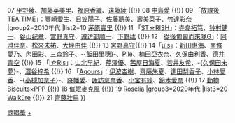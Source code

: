 {{Navbox
|name=聲優獎歌唱獎
|title=[[聲優獎|<span style="color:#dd8;">聲優獎</span>]]歌唱獎
|basestyle=background-color:#000153;color:#dd8
|listclass = hlist
|group1=2000年代
|list1=06 [[水樹奈奈]] {{!}} 07 [[平野綾]]、[[加藤英美里]]、[[福原香織]]、[[遠藤綾]] {{!}} 08 [[中島愛]] {{!}} 09 「[[K-ON！輕音部|放課後TEA TIME]]」：[[豐崎愛生]]、[[日笠陽子]]、[[佐藤聰美]]、[[壽美菜子]]、[[竹達彩奈]]
|group2=2010年代
|list2=10 [[茅原實里]] {{!}} 11 「[[歌之王子殿下|ST☆RISH]]」：[[寺岛拓笃]]、[[铃村健一]]、[[谷山纪章]]、[[宫野真守]]、[[诹访部顺一]]、[[下野纮]] {{!}} 12「[[襲來！美少女邪神|從後匍匐而來隊G]]」：[[阿澄佳奈]]、[[松來未祐]]、[[大坪由佳]] {{!}} 13 [[宮野真守]]{{!}} 14「[[μ's]]」：[[新田惠海]]、[[南條愛乃]]、[[內田彩]]、[[三森鈴子]]、-{[[飯田里穗]]}-、[[Pile]]、[[楠田亞衣奈]]、[[久保由利香]]、[[德井青空]] {{!}} 15 「[[i☆Ris]]」：[[山北早紀]]、[[芹澤優]]、[[茜屋日海夏]]、[[若井友希]]、-{[[久保田未夢]]}-、[[澀谷梓希]] {{!}} 16 「[[Aqours]]」：[[伊波杏樹]]、[[齊藤朱夏]]、[[逢田梨香子]]、[[小林愛香]]、-{[[高槻加奈子]]}-、[[降幡愛]]、[[諏訪奈奈香]]、[[小宮有紗]]、[[鈴木愛奈]] {{!}} 17 [[動物朋友|動物Biscuits×PPP]] {{!}} 18 [[催眠麥克風]] {{!}} 19 [[BanG Dream!#Roselia|Roselia]]
|group3=2020年代
|list3=20 [[超時空要塞Δ|Walküre]] {{!}} 21 [[齊藤壯馬]]
}}<noinclude>
[[Category:聲優獎模板|歌唱獎]]
[[Category:聲優獎歌唱獎得主|+]]
</noinclude>